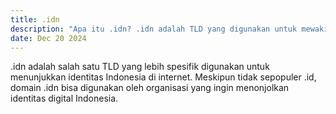 ---
title: .idn  
description: "Apa itu .idn? .idn adalah TLD yang digunakan untuk mewakili identitas di Indonesia, khususnya di ranah digital."  
date: Dec 20 2024  
---  
.idn adalah salah satu TLD yang lebih spesifik digunakan untuk menunjukkan identitas Indonesia di internet. Meskipun tidak sepopuler .id, domain .idn bisa digunakan oleh organisasi yang ingin menonjolkan identitas digital Indonesia.
